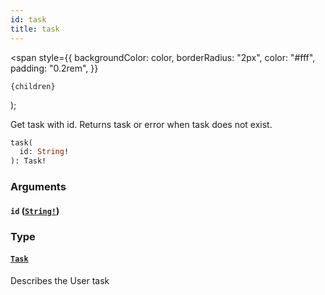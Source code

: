 ```yaml
---
id: task
title: task
---
```


  <span
    style={{
      backgroundColor: color,
      borderRadius: "2px",
      color: "#fff",
      padding: "0.2rem",
    }}
  >
    {children}
  </span>
);

Get task with id. Returns task or error when task does not exist.

```graphql
task(
  id: String!
): Task!

```

### Arguments

#### `id` ([`String!`](/reference/tasklist-api/scalars/string.mdx))

### Type

#### [`Task`](/reference/tasklist-api/objects/task.mdx)

Describes the User task
